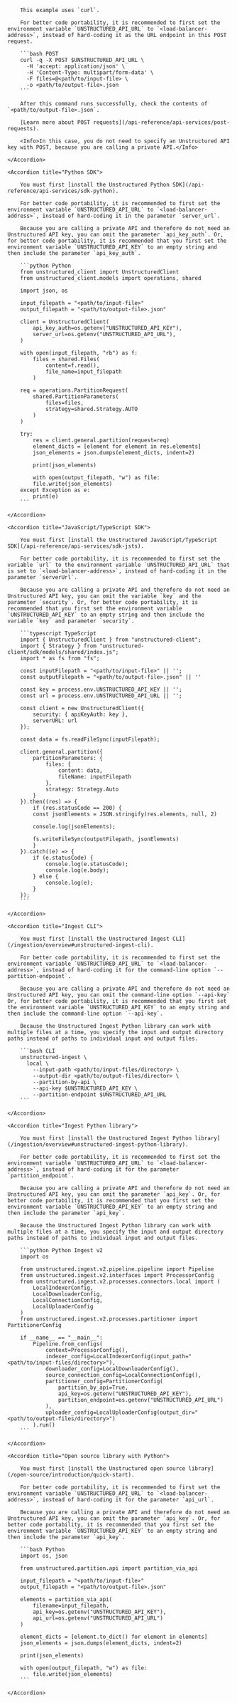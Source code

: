 <AccordionGroup>
    <Accordion title="POST">

        This example uses `curl`.

        For better code portability, it is recommended to first set the environment variable `UNSTRUCTURED_API_URL` to `<load-balancer-address>`, instead of hard-coding it as the URL endpoint in this POST request.

        ```bash POST
        curl -q -X POST $UNSTRUCTURED_API_URL \
          -H 'accept: application/json' \
          -H 'Content-Type: multipart/form-data' \
          -F files=@<path/to/input-file> \
          -o <path/to/output-file>.json
        ```

        After this command runs successfully, check the contents of `<path/to/output-file>.json`.

        [Learn more about POST requests](/api-reference/api-services/post-requests). 
        
        <Info>In this case, you do not need to specify an Unstructured API key with POST, because you are calling a private API.</Info>

    </Accordion>

    <Accordion title="Python SDK">

        You must first [install the Unstructured Python SDK](/api-reference/api-services/sdk-python).

        For better code portability, it is recommended to first set the environment variable `UNSTRUCTURED_API_URL` to `<load-balancer-address>`, instead of hard-coding it in the parameter `server_url`.

        Because you are calling a private API and therefore do not need an Unstructured API key, you can omit the parameter `api_key_auth`. Or, for better code portability, it is recommended that you first set the environment variable `UNSTRUCTURED_API_KEY` to an empty string and then include the parameter `api_key_auth`.

        ```python Python
        from unstructured_client import UnstructuredClient
        from unstructured_client.models import operations, shared

        import json, os

        input_filepath = "<path/to/input-file>"
        output_filepath = "<path/to/output-file>.json"

        client = UnstructuredClient(
            api_key_auth=os.getenv("UNSTRUCTURED_API_KEY"),
            server_url=os.getenv("UNSTRUCTURED_API_URL"),
        )

        with open(input_filepath, "rb") as f:
            files = shared.Files(
                content=f.read(),
                file_name=input_filepath
            )

        req = operations.PartitionRequest(
            shared.PartitionParameters(
                files=files,
                strategy=shared.Strategy.AUTO
            )
        )

        try:
            res = client.general.partition(request=req)
            element_dicts = [element for element in res.elements]
            json_elements = json.dumps(element_dicts, indent=2)
            
            print(json_elements)

            with open(output_filepath, "w") as file:
            file.write(json_elements)
        except Exception as e:
            print(e)
        ```

    </Accordion>

    <Accordion title="JavaScript/TypeScript SDK">

        You must first [install the Unstructured JavaScript/TypeScript SDK](/api-reference/api-services/sdk-jsts).

        For better code portability, it is recommended to first set the variable `url` to the environment variable `UNSTRUCTURED_API_URL` that is set to `<load-balancer-address>`, instead of hard-coding it in the parameter `serverUrl`.

        Because you are calling a private API and therefore do not need an Unstructured API key, you can omit the variable `key` and the parameter `security`. Or, for better code portability, it is recommended that you first set the environment variable `UNSTRUCTURED_API_KEY` to an empty string and then include the variable `key` and parameter `security`.

        ```typescript TypeScript
        import { UnstructuredClient } from "unstructured-client";
        import { Strategy } from "unstructured-client/sdk/models/shared/index.js";
        import * as fs from "fs";

        const inputFilepath = "<path/to/input-file>" || '';
        const outputFilepath = "<path/to/output-file>.json" || ''

        const key = process.env.UNSTRUCTURED_API_KEY || '';
        const url = process.env.UNSTRUCTURED_API_URL || '';

        const client = new UnstructuredClient({
            security: { apiKeyAuth: key },
            serverURL: url
        });

        const data = fs.readFileSync(inputFilepath);

        client.general.partition({
            partitionParameters: {
                files: {
                    content: data,
                    fileName: inputFilepath
                },
                strategy: Strategy.Auto
            }
        }).then((res) => {
            if (res.statusCode == 200) {
            const jsonElements = JSON.stringify(res.elements, null, 2)
            
            console.log(jsonElements);

            fs.writeFileSync(outputFilepath, jsonElements)
            }
        }).catch((e) => {
            if (e.statusCode) {
                console.log(e.statusCode);
                console.log(e.body);
            } else {
                console.log(e);
            }
        });
        ```

    </Accordion>

    <Accordion title="Ingest CLI">

        You must first [install the Unstructured Ingest CLI](/ingestion/overview#unstructured-ingest-cli).

        For better code portability, it is recommended to first set the environment variable `UNSTRUCTURED_API_URL` to `<load-balancer-address>`, instead of hard-coding it for the command-line option `--partition-endpoint`.

        Because you are calling a private API and therefore do not need an Unstructured API key, you can omit the command-line option `--api-key` Or, for better code portability, it is recommended that you first set the environment variable `UNSTRUCTURED_API_KEY` to an empty string and then include the command-line option `--api-key`.

        Because the Unstructured Ingest Python library can work with multiple files at a time, you specify the input and output directory paths instead of paths to individual input and output files.
        
        ```bash CLI
        unstructured-ingest \
          local \
            --input-path <path/to/input-files/directory> \
            --output-dir <path/to/output-files/director> \
            --partition-by-api \
            --api-key $UNSTRUCTURED_API_KEY \
            --partition-endpoint $UNSTRUCTURED_API_URL
        ```

    </Accordion>

    <Accordion title="Ingest Python library">

        You must first [install the Unstructured Ingest Python library](/ingestion/overview#unstructured-ingest-python-library).

        For better code portability, it is recommended to first set the environment variable `UNSTRUCTURED_API_URL` to `<load-balancer-address>`, instead of hard-coding it for the parameter `partition_endpoint`.

        Because you are calling a private API and therefore do not need an Unstructured API key, you can omit the parameter `api_key`. Or, for better code portability, it is recommended that you first set the environment variable `UNSTRUCTURED_API_KEY` to an empty string and then include the parameter `api_key`.

        Because the Unstructured Ingest Python library can work with multiple files at a time, you specify the input and output directory paths instead of paths to individual input and output files.

        ```python Python Ingest v2
        import os

        from unstructured.ingest.v2.pipeline.pipeline import Pipeline
        from unstructured.ingest.v2.interfaces import ProcessorConfig
        from unstructured.ingest.v2.processes.connectors.local import (
            LocalIndexerConfig,
            LocalDownloaderConfig,
            LocalConnectionConfig,
            LocalUploaderConfig
        )
        from unstructured.ingest.v2.processes.partitioner import PartitionerConfig

        if __name__ == "__main__":
            Pipeline.from_configs(
                context=ProcessorConfig(),
                indexer_config=LocalIndexerConfig(input_path="<path/to/input-files/directory>"),
                downloader_config=LocalDownloaderConfig(),
                source_connection_config=LocalConnectionConfig(),
                partitioner_config=PartitionerConfig(
                    partition_by_api=True,
                    api_key=os.getenv("UNSTRUCTURED_API_KEY"),
                    partition_endpoint=os.getenv("UNSTRUCTURED_API_URL")
                ),
                uploader_config=LocalUploaderConfig(output_dir="<path/to/output-files/directory>")
            ).run()
        ```

    </Accordion>

    <Accordion title="Open source library with Python">

        You must first [install the Unstructured open source library](/open-source/introduction/quick-start).

        For better code portability, it is recommended to first set the environment variable `UNSTRUCTURED_API_URL` to `<load-balancer-address>`, instead of hard-coding it for the parameter `api_url`.

        Because you are calling a private API and therefore do not need an Unstructured API key, you can omit the parameter `api_key`. Or, for better code portability, it is recommended that you first set the environment variable `UNSTRUCTURED_API_KEY` to an empty string and then include the parameter `api_key`.

        ```bash Python
        import os, json

        from unstructured.partition.api import partition_via_api

        input_filepath = "<path/to/input-file>"
        output_filepath = "<path/to/output-file>.json"

        elements = partition_via_api(
            filename=input_filepath,
            api_key=os.getenv("UNSTRUCTURED_API_KEY"),
            api_url=os.getenv("UNSTRUCTURED_API_URL")
        )

        element_dicts = [element.to_dict() for element in elements]
        json_elements = json.dumps(element_dicts, indent=2)
            
        print(json_elements)

        with open(output_filepath, "w") as file:
            file.write(json_elements)
        ```

    </Accordion>

</AccordionGroup>
